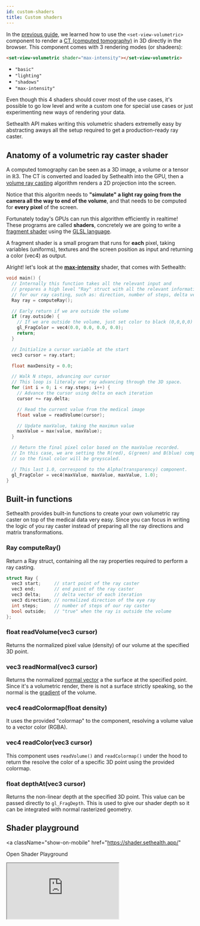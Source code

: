 ```yaml
---
id: custom-shaders
title: Custom shaders
---
```


In the [previous guide](./visualize-tomography), we learned how to use the `<set-view-volumetric>` component to render a [CT (computed tomography)](https://en.wikipedia.org/wiki/CT_scan) in 3D directly in the browser.
This component comes with 3 rendering modes (or shadeers):

```html
<set-view-volumetric shader="max-intensity"></set-view-volumetric>
```

- `"basic"`
- `"lighting"`
- `"shadows"`
- `"max-intensity"`

Even though this 4 shaders should cover most of the use cases, it's possible to go low level
and write a custom one for special use cases or just experimenting new ways of rendering your data. 

Sethealth API makes writing this volumetric shaders extremelly easy by abstracting aways all the setup required to get 
a production-ready ray caster.


## Anatomy of a volumetric ray caster shader

A computed tomography can be seen as a 3D image, a volume or a tensor in ℝ3. The CT is converted and loaded by Sethealth into the GPU,
then a [volume ray casting](https://en.wikipedia.org/wiki/Volume_ray_casting) algorithm renders a 2D projection into the screen.

Notice that this algoritm needs to **"simulate" a light ray going from the camera all the way to end of the volume**, and that needs to be computed for **every pixel**
of the screen.

Fortunately today's GPUs can run this algorithm efficiently in realtime!
These programs are called **shaders**, concretely we are going to write a [fragment shader](https://thebookofshaders.com/01/) using the [GLSL language](https://en.wikipedia.org/wiki/OpenGL_Shading_Language).

A fragment shader is a small program that runs for **each** pixel, taking variables (uniforms), textures and the screen position as input and returning a color (vec4) as output.

Alright! let's look at the [**max-intensity**](https://en.wikipedia.org/wiki/Maximum_intensity_projection) shader, that comes with Sethealth:

```cpp {19-30}
void main() {
  // Internally this function takes all the relevant input and
  // prepares a high level "Ray" struct with all the relevant information
  // for our ray casting, such as: direction, number of steps, delta vector...
  Ray ray = computeRay();

  // Early return if we are outside the volume
  if (ray.outside) {
    // If we are outside the volume, just set color to black (0,0,0,0) and return early.
    gl_FragColor = vec4(0.0, 0.0, 0.0, 0.0);
    return;
  }

  // Initialize a cursor variable at the start
  vec3 cursor = ray.start;

  float maxDensity = 0.0;

  // Walk N steps, advancing our cursor
  // This loop is literaly our ray advancing through the 3D space.
  for (int i = 0; i < ray.steps; i++) {
    // Advance the cursor using delta on each iteration
    cursor += ray.delta;

    // Read the current value from the medical image
    float value = readVolume(cursor);

    // Update maxValue, taking the maximun value
    maxValue = max(value, maxValue);
  }

  // Return the final pixel color based on the maxValue recorded.
  // In this case, we are setting the R(red), G(green) and B(blue) components to the same value (maxValue),
  // so the final color will be greyscaled.

  // This last 1.0, correspond to the Alpha(transparency) component.
  gl_FragColor = vec4(maxValue, maxValue, maxValue, 1.0);
}
```


## Built-in functions
Sethealth provides built-in functions to create your own volumetric ray caster on top of the medical data very easy. Since you can focus in writing the
logic of you ray caster instead of preparing all the ray directions and matrix transformations. 

### Ray computeRay()
Return a Ray struct, containing all the ray properties required to perform a ray casting.

```cpp
struct Ray {
  vec3 start;     // start point of the ray caster
  vec3 end;       // end point of the ray caster
  vec3 delta;     // delta vector of each iteration
  vec3 direction; // normalized direction of the eye ray
  int steps;      // number of steps of our ray caster
  bool outside;   // "true" when the ray is outside the volume
};
```

### float readVolume(vec3 cursor)
Returns the normalized pixel value (density) of our volume at the specified 3D point.

### vec3 readNormal(vec3 cursor)
Returns the normalized [normal vector](https://en.wikipedia.org/wiki/Normal_(geometry)) a the surface at the specified point.
Since it's a volumetric render, there is not a surface strictly speaking, so the normal is the [gradient](https://en.wikipedia.org/wiki/Gradient) of the volume.

### vec4 readColormap(float density)
It uses the provided "colormap" to the component, resolving a volume value to a vector color (RGBA).

### vec4 readColor(vec3 cursor)
This component uses `readVolume()` and `readColormap()` under the hood to return the resolve the color of
a specific 3D point using the provided colormap.

### float depthAt(vec3 cursor)
Returns the non-linear depth at the specified 3D point.
This value can be passed directly to `gl_FragDepth`. This is used to give our shader depth so it can be integrated with
normal rasterized geometry.

## Shader playground

<a
  className="show-on-mobile"
  href="https://shader.sethealth.app/"
>
  Open Shader Playground
</a>

<iframe
  className="hide-on-mobile"
  src="https://shader.sethealth.app/"
  loading="lazy"
  style={{
    width:' 100%',
    height: '650px',
    border: 0,
    borderRadius: '4px',
    overflow: 'hidden'
  }}
/>